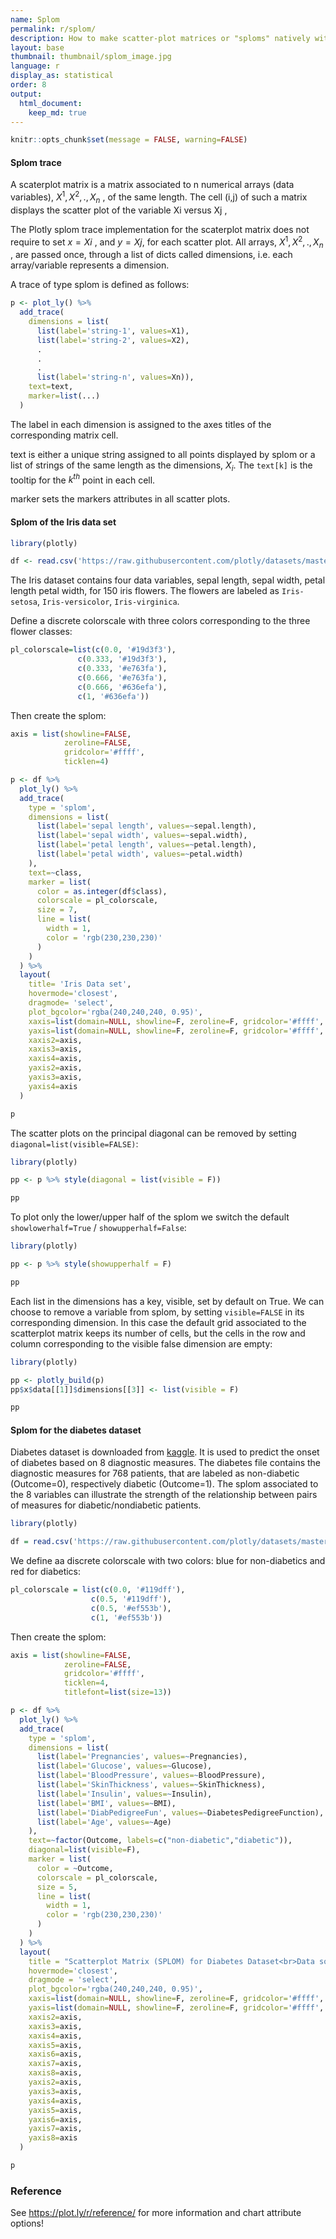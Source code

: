 ```yaml
---
name: Splom
permalink: r/splom/
description: How to make scatter-plot matrices or "sploms" natively with Plotly.
layout: base
thumbnail: thumbnail/splom_image.jpg
language: r
display_as: statistical
order: 8
output:
  html_document:
    keep_md: true
---
```


```r
knitr::opts_chunk$set(message = FALSE, warning=FALSE)
```
#### Splom trace
A scaterplot matrix is a matrix associated to n numerical arrays (data variables), $X^1,X^2,.,X_n$ , of the same length. The cell (i,j) of such a matrix displays the scatter plot of the variable Xi versus Xj ,

The Plotly splom trace implementation for the scaterplot matrix does not require to set $x=Xi$ , and $y=Xj$, for each scatter plot. All arrays, $X^1,X^2,.,X_n$ , are passed once, through a list of dicts called dimensions, i.e. each array/variable represents a dimension.

A trace of type splom is defined as follows:

``` r
p <- plot_ly() %>%
  add_trace(
    dimensions = list(
      list(label='string-1', values=X1),
      list(label='string-2', values=X2),
      .
      .
      .
      list(label='string-n', values=Xn)),
    text=text,
    marker=list(...)
  )
```

The label in each dimension is assigned to the axes titles of the corresponding matrix cell.

text is either a unique string assigned to all points displayed by splom or a list of strings of the same length as the dimensions, $X_i$. The `text[k]` is the tooltip for the $k^{th}$ point in each cell.

marker sets the markers attributes in all scatter plots.

#### Splom of the Iris data set

``` r
library(plotly)

df <- read.csv('https://raw.githubusercontent.com/plotly/datasets/master/iris-data.csv')
```

The Iris dataset contains four data variables, sepal length, sepal width, petal length petal width, for 150 iris flowers. The flowers are labeled as `Iris-setosa`, `Iris-versicolor`, `Iris-virginica`.

Define a discrete colorscale with three colors corresponding to the three flower classes:

``` r
pl_colorscale=list(c(0.0, '#19d3f3'),
               c(0.333, '#19d3f3'),
               c(0.333, '#e763fa'),
               c(0.666, '#e763fa'),
               c(0.666, '#636efa'),
               c(1, '#636efa'))
```

Then create the splom:

```r
axis = list(showline=FALSE,
            zeroline=FALSE,
            gridcolor='#ffff',
            ticklen=4)

p <- df %>% 
  plot_ly() %>%
  add_trace(
    type = 'splom',
    dimensions = list(
      list(label='sepal length', values=~sepal.length),
      list(label='sepal width', values=~sepal.width),
      list(label='petal length', values=~petal.length),
      list(label='petal width', values=~petal.width)
    ),
    text=~class,
    marker = list(
      color = as.integer(df$class),
      colorscale = pl_colorscale,
      size = 7,
      line = list(
        width = 1,
        color = 'rgb(230,230,230)'
      )
    )
  ) %>%
  layout(
    title= 'Iris Data set',
    hovermode='closest',
    dragmode= 'select',
    plot_bgcolor='rgba(240,240,240, 0.95)',
    xaxis=list(domain=NULL, showline=F, zeroline=F, gridcolor='#ffff', ticklen=4),
    yaxis=list(domain=NULL, showline=F, zeroline=F, gridcolor='#ffff', ticklen=4),
    xaxis2=axis,
    xaxis3=axis,
    xaxis4=axis,
    yaxis2=axis,
    yaxis3=axis,
    yaxis4=axis
  )

p
```

The scatter plots on the principal diagonal can be removed by setting `diagonal=list(visible=FALSE)`:

```r
library(plotly)

pp <- p %>% style(diagonal = list(visible = F))

pp
```

To plot only the lower/upper half of the splom we switch the default `showlowerhalf=True` / `showupperhalf=False`:

```r
library(plotly)

pp <- p %>% style(showupperhalf = F)

pp
```

Each list in the dimensions has a key, visible, set by default on True. We can choose to remove a variable from splom, by setting `visible=FALSE` in its corresponding dimension. In this case the default grid associated to the scatterplot matrix keeps its number of cells, but the cells in the row and column corresponding to the visible false dimension are empty:

```r
library(plotly)

pp <- plotly_build(p)
pp$x$data[[1]]$dimensions[[3]] <- list(visible = F)

pp
```

#### Splom for the diabetes dataset

Diabetes dataset is downloaded from [kaggle](https://www.kaggle.com/uciml/pima-indians-diabetes-database/data). It is used to predict the onset of diabetes based on 8 diagnostic measures. The diabetes file contains the diagnostic measures for 768 patients, that are labeled as non-diabetic (Outcome=0), respectively diabetic (Outcome=1). The splom associated to the 8 variables can illustrate the strength of the relationship between pairs of measures for diabetic/nondiabetic patients.

```r
library(plotly)

df = read.csv('https://raw.githubusercontent.com/plotly/datasets/master/diabetes.csv')
```

We define aa discrete colorscale with two colors: blue for non-diabetics and red for diabetics:

```r
pl_colorscale = list(c(0.0, '#119dff'),
                  c(0.5, '#119dff'),
                  c(0.5, '#ef553b'),
                  c(1, '#ef553b'))
```

Then create the splom:

```r
axis = list(showline=FALSE,
            zeroline=FALSE,
            gridcolor='#ffff',
            ticklen=4,
            titlefont=list(size=13))

p <- df %>% 
  plot_ly() %>%
  add_trace(
    type = 'splom',
    dimensions = list(
      list(label='Pregnancies', values=~Pregnancies),
      list(label='Glucose', values=~Glucose),
      list(label='BloodPressure', values=~BloodPressure),
      list(label='SkinThickness', values=~SkinThickness),
      list(label='Insulin', values=~Insulin),
      list(label='BMI', values=~BMI),
      list(label='DiabPedigreeFun', values=~DiabetesPedigreeFunction),
      list(label='Age', values=~Age)
    ),
    text=~factor(Outcome, labels=c("non-diabetic","diabetic")),
    diagonal=list(visible=F),
    marker = list(
      color = ~Outcome,
      colorscale = pl_colorscale,
      size = 5,
      line = list(
        width = 1,
        color = 'rgb(230,230,230)'
      )
    )
  ) %>%
  layout(
    title = "Scatterplot Matrix (SPLOM) for Diabetes Dataset<br>Data source: <a href='https://www.kaggle.com/uciml/pima-indians-diabetes-database/data'>[1]</a>",
    hovermode='closest',
    dragmode = 'select',
    plot_bgcolor='rgba(240,240,240, 0.95)',
    xaxis=list(domain=NULL, showline=F, zeroline=F, gridcolor='#ffff', ticklen=4, titlefont=list(size=13)),
    yaxis=list(domain=NULL, showline=F, zeroline=F, gridcolor='#ffff', ticklen=4, titlefont=list(size=13)),
    xaxis2=axis,
    xaxis3=axis,
    xaxis4=axis,
    xaxis5=axis,
    xaxis6=axis,
    xaxis7=axis,
    xaxis8=axis,
    yaxis2=axis,
    yaxis3=axis,
    yaxis4=axis,
    yaxis5=axis,
    yaxis6=axis,
    yaxis7=axis,
    yaxis8=axis
  )

p
```

### Reference

See [https://plot.ly/r/reference/](https://plot.ly/r/reference/) for more information and chart attribute options!
